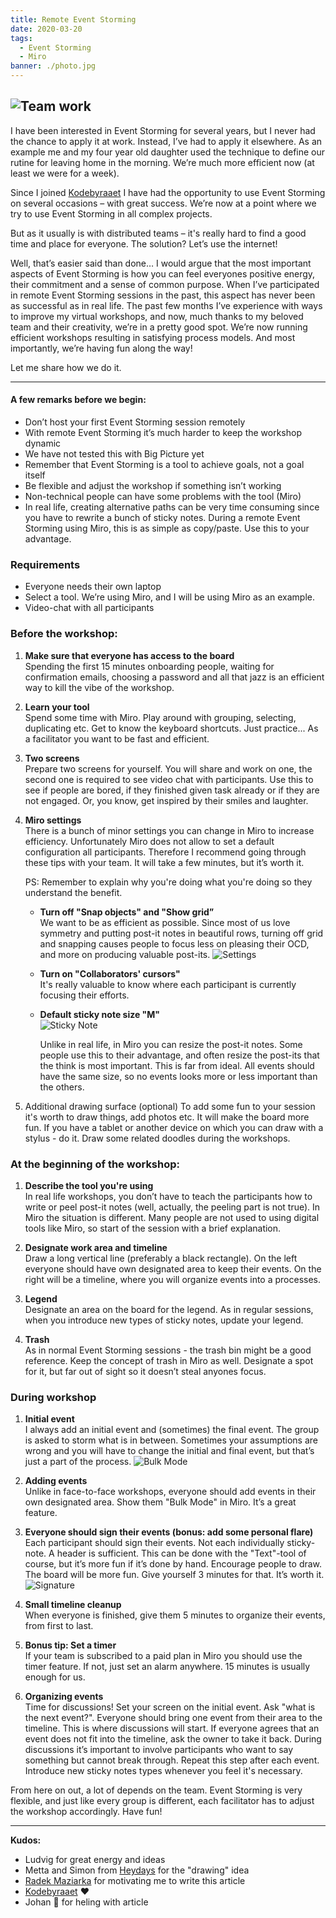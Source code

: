 ```yaml
---
title: Remote Event Storming
date: 2020-03-20
tags:
  - Event Storming
  - Miro
banner: ./photo.jpg
---
```

![Team work](./photo.jpg)
---
I have been interested in Event Storming for several years, but I never had the chance to apply it at work. Instead, I’ve had to apply it elsewhere. As an example me and my four year old daughter used the technique to define our rutine for leaving home in the morning. We’re much more efficient now (at least we were for a week).

Since I joined [Kodebyraaet] I have had the opportunity to use Event Storming on several occasions – with great success. We’re now at a point where we try to use Event Storming in all complex projects.

But as it usually is with distributed teams – it's really hard to find a good time and place for everyone. The solution? Let’s use the internet!

Well, that’s easier said than done… I would argue that the most important aspects of Event Storming is how you can feel everyones positive energy, their commitment and a sense of common purpose. When I’ve participated in remote Event Storming sessions in the past, this aspect has never been as successful as in real life. The past few months I’ve experience with ways to improve my virtual workshops, and now, much thanks to my beloved team and their creativity, we’re in a pretty good spot. We’re now running efficient workshops resulting in satisfying process models. And most importantly, we’re having fun along the way!

Let me share how we do it.

--- 

#### A few remarks before we begin:
- Don’t host your first Event Storming session remotely
- With remote Event Storming it’s much harder to keep the workshop dynamic
- We have not tested this with Big Picture yet
- Remember that Event Storming is a tool to achieve goals, not a goal itself 
- Be flexible and adjust the workshop if something isn’t working
- Non-technical people can have some problems with the tool (Miro)
- In real life, creating alternative paths can be very time consuming since you have to rewrite a bunch of sticky notes. During a remote Event Storming using Miro, this is as simple as copy/paste. Use this to your advantage.

### Requirements
- Everyone needs their own laptop
- Select a tool. We’re using Miro, and I will be using Miro as an example.
- Video-chat with all participants

### Before the workshop:
1. **Make sure that everyone has access to the board**  
   Spending the first 15 minutes onboarding people, waiting for confirmation emails, choosing a password and all that jazz is an efficient way to kill the vibe of the workshop. 

2. **Learn your tool**  
   Spend some time with Miro. Play around with grouping, selecting, duplicating etc. Get to know the keyboard shortcuts. Just practice... As a facilitator you want to be fast and efficient. 
    
3. **Two screens**  
   Prepare two screens for yourself. You will share and work on one, the second one is required to see video chat with participants. Use this to see if people are bored, if they finished given task already or if they are not engaged. Or, you know, get inspired by their smiles and laughter. 
    
4. **Miro settings**  
   There is a bunch of minor settings you can change in Miro to increase efficiency. Unfortunately Miro does not allow to set a default configuration all participants. Therefore I recommend going through these tips with your team. It will take a few minutes, but it’s worth it. 
   
   PS: Remember to explain why you're doing what you're doing so they understand the benefit.
   - **Turn off "Snap objects" and "Show grid”**  
     We want to be as efficient as possible. Since most of us love symmetry and putting post-it notes in beautiful rows, turning off grid and snapping causes people to focus less on pleasing their OCD, and more on producing valuable post-its.
     ![Settings](./settings.png)
     
   - **Turn on "Collaborators' cursors"**  
     It's really valuable to know where each participant is currently focusing their efforts.
     
   - **Default sticky note size "M"**  
     ![Sticky Note](./stickynote.png)
     
     Unlike in real life, in Miro you can resize the post-it notes. Some people use this to their advantage, and often resize the post-its that the think is most important. This is far from ideal. All events should have the same size, so no events looks more or less important than the others.

5. Additional drawing surface (optional)
    To add some fun to your session it's worth to draw things, add photos etc. It will make the board more fun. If you have a tablet or another device on which you can draw with a stylus - do it. Draw some related doodles during the workshops.

### At the beginning of the workshop:
1. **Describe the tool you're using**  
   In real life workshops, you don’t have to teach the participants how to write or peel post-it notes (well, actually, the peeling part is not true). In Miro the situation is different. Many people are not used to using digital tools like Miro, so start of the session with a brief explanation. 

2. **Designate work area and timeline**  
   Draw a long vertical line (preferably a black rectangle). On the left everyone should have own designated area to keep their events. On the right will be a timeline, where you will organize events into a processes.

3. **Legend**  
   Designate an area on the board for the legend. As in regular sessions, when you introduce new types of sticky notes, update your legend.
    
4. **Trash**  
   As in normal Event Storming sessions - the trash bin might be a good reference. Keep the concept of trash in Miro as well. Designate a spot for it, but far out of sight so it doesn’t steal anyones focus. 

### During workshop
1. **Initial event**  
   I always add an initial event and (sometimes) the final event. The group is asked to storm what is in between. Sometimes your assumptions are wrong and you will have to change the initial and final event, but that’s just a part of the process.
   ![Bulk Mode](./bulkmode.gif)
2. **Adding events**  
   Unlike in face-to-face workshops, everyone should add events in their own designated area. Show them "Bulk Mode" in Miro. It’s a great feature. 
   
3. **Everyone should sign their events (bonus: add some personal flare)**   
   Each participant should sign their events. Not each individually sticky-note. A header is sufficient. This can be done with the "Text"-tool of course, but it’s more fun if it’s done by hand. Encourage people to draw. The board will be more fun. Give yourself 3 minutes for that. It’s worth it.
   ![Signature](./signature.png)
4. **Small timeline cleanup**  
   When everyone is finished, give them 5 minutes to organize their events, from first to last.

5. **Bonus tip: Set a timer**  
   If your team is subscribed to a paid plan in Miro you should use the timer feature. If not, just set an alarm anywhere. 15 minutes is usually enough for us.

6. **Organizing events**  
   Time for discussions! Set your screen on the initial event. Ask "what is the next event?". Everyone should bring one event from their area to the timeline. This is where discussions will start. If everyone agrees that an event does not fit into the timeline, ask the owner to take it back. During discussions it’s important to involve participants who want to say something but cannot break through. Repeat this step after each event. Introduce new sticky notes types whenever you feel it's necessary. 

From here on out, a lot of depends on the team. Event Storming is very flexible, and just like every group is different, each facilitator has to adjust the workshop accordingly. Have fun!

---
**Kudos:**
- Ludvig for great energy and ideas
- Metta and Simon from [Heydays] for the "drawing" idea
- [Radek Maziarka] for motivating me to write this article
- [Kodebyraaet] ❤️
- Johan 👊 for heling with article

 
[Kodebyraaet]: https://kodebyraaet.no/
[Heydays]: https://www.heydays.no/
[Radek Maziarka]: https://twitter.com/RadekMaziarka
